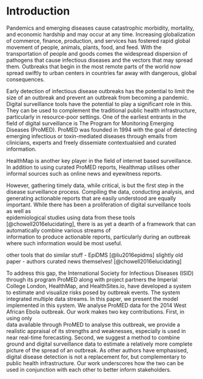 # Introduction
Pandemics and emerging diseases cause catastrophic morbidity, 
mortality, and economic hardship
and may occur at any time. Increasing globalization of 
commerce, finance, production, and services
has fostered rapid global movement of people, animals, plants, 
food, and feed. With the transportation
of people and goods comes the widespread dispersion of pathogens 
that cause infectious diseases and
the vectors that may spread them. Outbreaks that 
begin in the most remote parts of the world now
spread swiftly to urban centers in countries far 
away with dangerous, global consequences.

Early detection of infectious disease outbreaks has 
the potential to limit the size of an outbreak and
prevent an outbreak from becoming a pandemic. Digital 
surveillance tools have the potential to play a significant role 
in this. They can be used to complement the traditional public
health infrastructure, particularly in resource-poor settings. 
One of the earliest entrants in the field of digital surveillance 
is The Program for Monitoring Emerging Diseases (ProMED). ProMED 
was founded in 1994 with the goal of detecting emerging infectious 
or toxin-mediated diseases through emails from clinicians, experts 
and freely dissemiate contextualsied and curated information.

HealthMap is another key player in the field of internet based 
surveillance. In addition to using curated ProMED reports, 
Healthmap utilises other informal sources such as online news 
and eyewitness reports.

However, gathering timely data, while critical, is but the first 
step in the disease surveillance process. Compiling the data, 
conducting analysis, and generating actionable reports that are 
easily understood are equally important. While there has been a
proliferation of digital surveillance tools as well as  
epidemiological studies using data from these 
tools [@chowell2016elucidating], there is as yet a dearth of a
framework that can automatically combine various streams of  
information to produce actionable reports, particularly during an 
outbreak where such information would be most useful.

other tools that do similar stuff - EpiDMS [@liu2016epidms]
slightly old paper - authors curated news themselves! 
[@chowell2016elucidating]

To address this gap, the International Society for Infectious 
Diseases (ISID) through its
program ProMED along with project partners the Imperial College 
London, HealthMap, and HealthSites.io, have developed 
a system to estimate and visualize risks posed by
outbreak events. The system integrated multiple data streams. 
In this paper, we present the model implemented in this system. 
We analyse ProMED data for the 2014 West African Ebola outbreak.
Our work makes two key contributions. First, in using only  
data available through ProMED to analyse this outbreak, we 
provide a realistic appraisal of its strengths and weaknesses,
especially is used in near real-time forecasting. Second, we 
suggest a method to combine ground and digital surveillance 
data to estimate a relatively more complete picture of the 
spread of an outbreak. As other authors have emphasised, digital
disease detection is not a replacement for, but complementary to
public health infrastructure. Our work underscores how the two 
can be used in conjunction with each other to better inform 
stakeholders.




